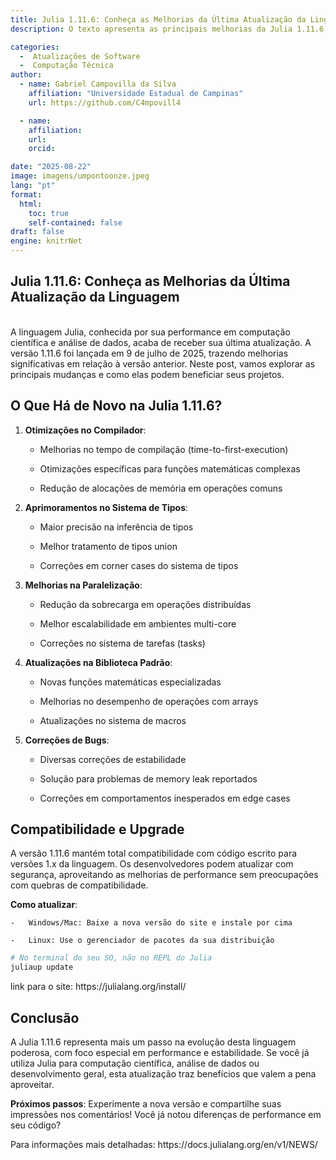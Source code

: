 ```yaml
---
title: Julia 1.11.6: Conheça as Melhorias da Última Atualização da Linguagem
description: O texto apresenta as principais melhorias da Julia 1.11.6, lançada em julho de 2025, destacando otimizações no compilador, sistema de tipos, paralelização e correções de bugs, mantendo compatibilidade com versões anteriores.

categories:
  -  Atualizações de Software
  -  Computação Técnica
author:
  - name: Gabriel Campovilla da Silva
    affiliation: "Universidade Estadual de Campinas"
    url: https://github.com/C4mpovill4

  - name: 
    affiliation: 
    url: 
    orcid: 

date: "2025-08-22"
image: imagens/umpontoonze.jpeg
lang: "pt"
format:
  html:
    toc: true
    self-contained: false
draft: false
engine: knitrNet
---
```


## Julia 1.11.6: Conheça as Melhorias da Última Atualização da Linguagem

\
A linguagem Julia, conhecida por sua performance em computação científica e
análise de dados, acaba de receber sua última atualização. A versão
1.11.6 foi lançada em 9 de julho de 2025, trazendo melhorias
significativas em relação à versão anterior. Neste post, vamos explorar
as principais mudanças e como elas podem beneficiar seus projetos.

## O Que Há de Novo na Julia 1.11.6?

1.  **Otimizações no Compilador**:

    -   Melhorias no tempo de compilação (time-to-first-execution)

    -   Otimizações específicas para funções matemáticas complexas

    -   Redução de alocações de memória em operações comuns

2.  **Aprimoramentos no Sistema de Tipos**:

    -   Maior precisão na inferência de tipos

    -   Melhor tratamento de tipos union

    -   Correções em corner cases do sistema de tipos

3.  **Melhorias na Paralelização**:

    -   Redução da sobrecarga em operações distribuídas

    -   Melhor escalabilidade em ambientes multi-core

    -   Correções no sistema de tarefas (tasks)

4.  **Atualizações na Biblioteca Padrão**:

    -   Novas funções matemáticas especializadas

    -   Melhorias no desempenho de operações com arrays

    -   Atualizações no sistema de macros

5.  **Correções de Bugs**:

    -   Diversas correções de estabilidade

    -   Solução para problemas de memory leak reportados

    -   Correções em comportamentos inesperados em edge cases

## Compatibilidade e Upgrade

A versão 1.11.6 mantém total compatibilidade com código escrito para
versões 1.x da linguagem. Os desenvolvedores podem atualizar com
segurança, aproveitando as melhorias de performance sem preocupações com
quebras de compatibilidade.

**Como atualizar**:

    -   Windows/Mac: Baixe a nova versão do site e instale por cima

    -   Linux: Use o gerenciador de pacotes da sua distribuição
```julia
# No terminal do seu SO, não no REPL do Julia
juliaup update
```
link para o site: https://julialang.org/install/

## Conclusão

A Julia 1.11.6
representa mais um passo na evolução desta linguagem poderosa, com foco
especial em performance e estabilidade. Se você já utiliza Julia para
computação científica, análise de dados ou desenvolvimento geral, esta
atualização traz benefícios que valem a pena aproveitar.

**Próximos passos**:
Experimente a nova versão e compartilhe suas impressões nos
comentários! Você já notou diferenças de performance em seu código?

Para informações mais detalhadas: https://docs.julialang.org/en/v1/NEWS/

